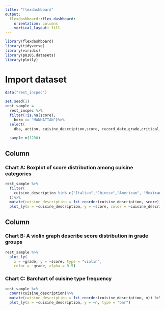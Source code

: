 ```yaml
---
title: "flexdashboard"
output: 
  flexdashboard::flex_dashboard:
    orientation: columns
    vertical_layout: fill
---
```


```r
library(flexdashboard)
library(tidyverse)
library(viridis)
library(p8105.datasets)
library(plotly)
```

# Import dataset
```r
data("rest_inspec")
```


```r
set.seed(1)
rest_sample = 
  rest_inspec %>% 
  filter(!is.na(score), 
    boro == "MANHATTAN")%>%
  select(
    dba, action, cuisine_description,score, record_date,grade,critical_flag,inspection_type,violation_code) %>%
   
  sample_n(1200)
```



Column {data-width=650}
-----------------------------------------------------------------------

### Chart A: Boxplot of score distribution among cuisine categories

```r
rest_sample %>%
  filter(
    cuisine_description %in% c("Italian","Chinese","American", "Mexican","Bakery","French","Japanese","Seafood"
  ))%>%
  mutate(cuisine_description = fct_reorder(cuisine_description, score)) %>% 
  plot_ly(x = ~cuisine_description, y = ~score, color = ~cuisine_description, type = "box",colors = "Set2")
```

Column {data-width=350}
-----------------------------------------------------------------------

### Chart B: A violin graph describe score distribution in grade groups

```r
rest_sample %>%
  plot_ly(
    x = ~grade, y = ~score, type = "violin",
    color = ~grade, alpha = 0.5)
```

### Chart C: Barchart of cuisine type frequency

```r
rest_sample %>%
  count(cuisine_description)%>%
  mutate(cuisine_description = fct_reorder(cuisine_description, n)) %>% 
  plot_ly(x = ~cuisine_description, y = ~n, type = "bar")
```

